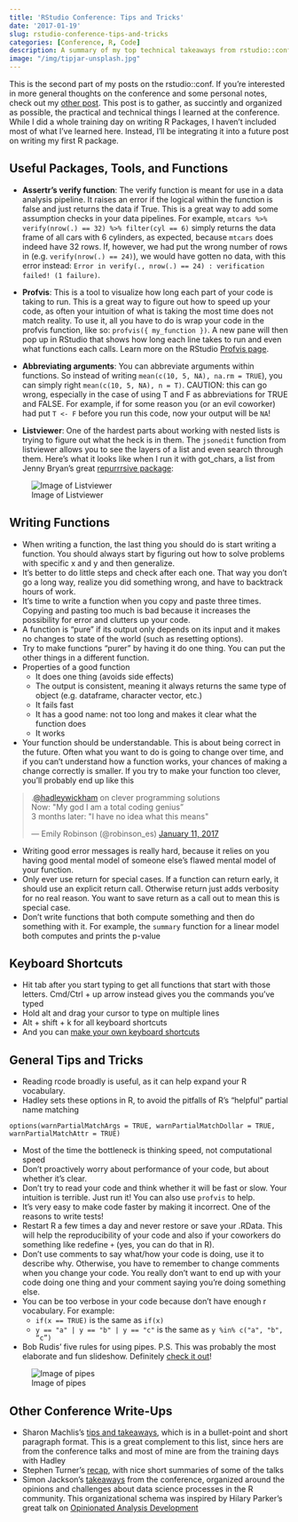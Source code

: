 ```yaml
---
title: 'RStudio Conference: Tips and Tricks'
date: '2017-01-19'
slug: rstudio-conference-tips-and-tricks
categories: [Conference, R, Code]
description: A summary of my top technical takeaways from rstudio::conf(2017). 
image: "/img/tipjar-unsplash.jpg"
---
```


<!-- 
cover img: https://unsplash.com/photos/-rF4kuvgHhU
artist: Sam Dan Truong
licence: unsplash free-to-use 
-->

This is the second part of my posts on the rstudio::conf. If you're interested in more general thoughts on the conference and some personal notes, check out my [other post](hookedondata.org/RStudio-Conference-Recap/). This post is to gather, as succintly and organized as possible, the practical and technical things I learned at the conference. While I did a whole training day on writing R Packages, I haven't included most of what I've learned here. Instead, I'll be integrating it into a future post on writing my first R package. 

## Useful Packages, Tools, and Functions 
* **Assertr's verify function**: The verify function is meant for use in a data analysis pipeline. It raises an error if the logical within the function is false and just returns the data if True. This is a great way to add some assumption checks in your data pipelines. For example,  `mtcars %>% verify(nrow(.) == 32) %>% filter(cyl == 6)` simply returns the data frame of all cars with 6 cylinders, as expected, because `mtcars` does indeed have 32 rows. If, however, we had put the wrong number of rows in (e.g. `verify(nrow(.) == 24)`), we would have gotten no data, with this error instead: `Error in verify(., nrow(.) == 24) : verification failed! (1 failure)`. 

* **Profvis**: This is a tool to visualize how long each part of your code is taking to run. This is a great way to figure out how to speed up your code, as often your intuition of what is taking the most time does not match reality. To use it, all you have to do is wrap your code in the profvis function, like so: `profvis({ my_function })`. A new pane will then pop up in RStudio that shows how long each line takes to run and even what functions each calls. Learn more on the RStudio [Profvis page](https://rstudio.github.io/profvis/). 

* **Abbreviating arguments**: You can abbreviate arguments within functions. So instead of writing `mean(c(10, 5, NA), na.rm = TRUE`), you can simply right `mean(c(10, 5, NA), n = T)`. CAUTION: this can go wrong, especially in the case of using T and F as abbreviations for TRUE and FALSE. For example, if for some reason you (or an evil coworker) had put `T <- F` before you run this code, now your output will be `NA`!

* **Listviewer**: One of the hardest parts about working with nested lists is trying to figure out what the heck is in them. The `jsonedit` function from listviewer allows you to see the layers of a list and even search through them. Here's what it looks like when I run it with got_chars, a list from Jenny Bryan's great [repurrrsive package](https://github.com/jennybc/repurrrsive):

![Image of Listviewer](/img/Listviewer.png)


## Writing Functions

* When writing a function, the last thing you should do is start writing a function. You should always start by figuring out how to solve problems with specific x and y and then generalize. 
* It's better to do little steps and check after each one. That way you don't go a long way, realize you did something wrong, and have to backtrack hours of work.  
* It's time to write a function when you copy and paste three times. Copying and pasting too much is bad because it increases the possibility for error and clutters up your code. 
* A function is "pure" if its output only depends on its input and it makes no changes to state of the world (such as resetting options).
* Try to make functions "purer" by having it do one thing. You can put the other things in a different function. 
* Properties of a good function 
  - It does one thing (avoids side effects)
  - The output is consistent, meaning it always returns the same type of object (e.g. dataframe, character vector, etc.)
  - It fails fast
  - It has a good name: not too long and makes it clear what the function does
  - It works
* Your function should be understandable. This is about being correct in the future. Often what you want to do is going to change over time, and if you can't understand how a function works, your chances of making a change correctly is smaller. If you try to make your function too clever, you'll probably end up like this 

<blockquote class="twitter-tweet" data-lang="en"><p lang="en" dir="ltr">.<a href="https://twitter.com/hadleywickham">@hadleywickham</a> on clever programming solutions<br>Now: &quot;My god I am a total coding genius” <br>3 months later: &quot;I have no idea what this means&quot;</p>&mdash; Emily Robinson (@robinson_es) <a href="https://twitter.com/robinson_es/status/819225758367449088">January 11, 2017</a></blockquote>
<script async src="//platform.twitter.com/widgets.js" charset="utf-8"></script>

* Writing good error messages is really hard, because it relies on you having good mental model of someone else's flawed mental model of your function. 
* Only ever use return for special cases. If a function can return early, it should use an explicit return call. Otherwise return just adds verbosity for no real reason. You want to save return as a call out to mean this is special case. 
* Don't write functions that both compute something and then do something with it. For example, the `summary` function for a linear model both computes and prints the p-value

## Keyboard Shortcuts

* Hit tab after you start typing to get all functions that start with those letters. Cmd/Ctrl + up arrow instead gives you the commands you've typed
* Hold alt and drag your cursor to type on multiple lines
* Alt + shift + k for all keyboard shortcuts
* And you can [make your own keyboard shortcuts](https://support.rstudio.com/hc/en-us/articles/206382178-Customizing-Keyboard-Shortcuts)

## General Tips and Tricks

* Reading rcode broadly is useful, as it can help expand your R vocabulary. 
* Hadley sets these options in R, to avoid the pitfalls of R's "helpful" partial name matching

```
options(warnPartialMatchArgs = TRUE, warnPartialMatchDollar = TRUE, warnPartialMatchAttr = TRUE)
```

* Most of the time the bottleneck is thinking speed, not computational speed
* Don't proactively worry about performance of your code, but about whether it's clear. 
* Don't try to read your code and think whether it will be fast or slow. Your intuition is terrible. Just run it! You can also use `profvis` to help. 
* It's very easy to make code faster by making it incorrect. One of the reasons to write tests!
* Restart R a few times a day and never restore or save your .RData. This will help the reproducibility of your code and also if your coworkers do something like redefine `+` (yes, you can do that in R).
* Don't use comments to say what/how your code is doing, use it to describe why. Otherwise, you have to remember to change comments when you change your code. You really don't want to end up with your code doing one thing and your comment saying you're doing something else.
* You can be too verbose in your code because don't have enough r vocabulary. For example: 
    - `if(x == TRUE)` is the same as `if(x)`
    - `y == "a" | y == "b" | y == "c"` is the same as `y %in% c("a", "b", “c”)`
* Bob Rudis' five rules for using pipes. P.S. This was probably the most elaborate and fun slideshow. Definitely [check it out](https://github.com/hrbrmstr/rstudioconf2017#readme)!

![Image of pipes](/img/Rules_of_pipe.png)

## Other Conference Write-Ups
* Sharon Machlis's [tips and takeaways](http://www.computerworld.com/article/3157004/data-analytics/best-tips-and-takeaways-from-rstudio-conference.html), which is in a bullet-point and short paragraph format. This is a great complement to this list, since hers are from the conference talks and most of mine are from the training days with Hadley
* Stephen Turner's [recap](http://www.gettinggeneticsdone.com/2017/01/rstudio-conference-2017-recap.html), with nice short summaries of some of the talks
* Simon Jackson's [takeaways](https://drsimonj.svbtle.com/opinions-and-challenges-at-rstudio-conf) from the conference, organized around the opinions and challenges about data science processes in the R community. This organizational schema was inspired by Hilary Parker's great talk on [Opinionated Analysis Development](http://www.slideshare.net/hilaryparker/opinionated-analysis-development)

